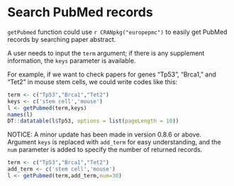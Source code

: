 # Search PubMed records {#search-pubmed}

`getPubmed` function could use `r CRANpkg("europepmc")` to easily get PubMed records by searching paper abstract.

A user needs to input the `term` argument; if there is any supplement information, the `keys` parameter is available.

For example, if we want to check papers for genes "Tp53", "Brca1," and "Tet2" in mouse stem cells, we could write codes like this:

```r
term <- c("Tp53","Brca1","Tet2")
keys <- c('stem cell','mouse')
l <- getPubmed(term,keys)
names(l)
DT::datatable(l$Tp53, options = list(pageLength = 10))
```

NOTICE:
A minor update has been made in version 0.8.6 or above. Argument `keys` is replaced with `add_term` for easy understanding, and the `num` parameter is added to specify the number of returned records.

```r
term <- c("Tp53","Brca1","Tet2")
add_term <- c('stem cell','mouse')
l <- getPubmed(term,add_term,num=30)
```


